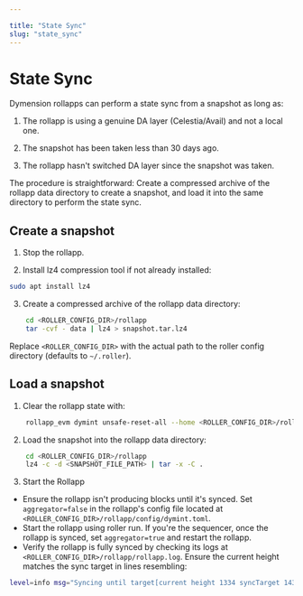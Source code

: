 ```yaml
---

title: "State Sync"
slug: "state_sync"
---
```


# State Sync
Dymension rollapps can perform a state sync from a snapshot as long as:
1. The rollapp is using a genuine DA layer (Celestia/Avail) and not a local one.

2. The snapshot has been taken less than 30 days ago.

3. The rollapp hasn't switched DA layer since the snapshot was taken.

The procedure is straightforward: Create a compressed archive of the rollapp data directory to create a snapshot, and
load it into the same directory to perform the state sync.

## Create a snapshot
1. Stop the rollapp.

2. Install lz4 compression tool if not already installed:
```bash
sudo apt install lz4
```

3. Create a compressed archive of the rollapp data directory:
```bash
    cd <ROLLER_CONFIG_DIR>/rollapp
    tar -cvf - data | lz4 > snapshot.tar.lz4
```
Replace `<ROLLER_CONFIG_DIR>` with the actual path to the roller config directory (defaults to `~/.roller`).

## Load a snapshot
1. Clear the rollapp state with:
```bash
    rollapp_evm dymint unsafe-reset-all --home <ROLLER_CONFIG_DIR>/rollapp
```

2. Load the snapshot into the rollapp data directory:
```bash
    cd <ROLLER_CONFIG_DIR>/rollapp
    lz4 -c -d <SNAPSHOT_FILE_PATH> | tar -x -C .
```

3. Start the Rollapp <br/>
* Ensure the rollapp isn't producing blocks until it's synced. Set `aggregator=false` in the rollapp's config file located
at `<ROLLER_CONFIG_DIR>/rollapp/config/dymint.toml`.
* Start the rollapp using roller run. If you're the sequencer, once the rollapp is synced, set `aggregator=true` and
restart the rollapp.
* Verify the rollapp is fully synced by checking its logs at `<ROLLER_CONFIG_DIR>/rollapp/rollapp.log`. Ensure the current
height matches the sync target in lines resembling:
```bash
level=info msg="Syncing until target[current height 1334 syncTarget 1436]" module=BlockManager
```
